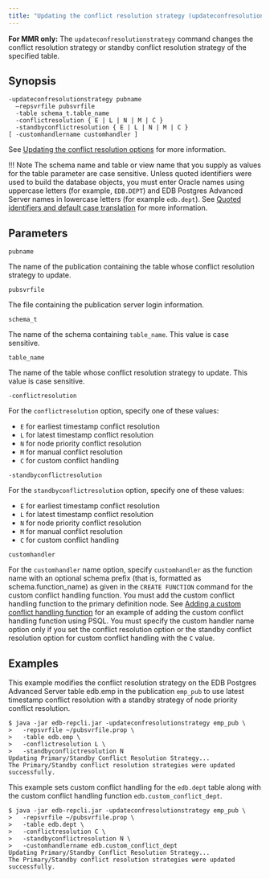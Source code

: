 ```yaml
---
title: "Updating the conflict resolution strategy (updateconfresolutionstrategy)"
---
```


<div id="updating_conflict_resolution_strategy" class="registered_link"></div>

**For MMR only:** The `updateconfresolutionstrategy` command changes the conflict resolution strategy or standby conflict resolution strategy of the specified table.

## Synopsis

```shell
-updateconfresolutionstrategy pubname
  –repsvrfile pubsvrfile
  -table schema_t.table_name
  -conflictresolution { E | L | N | M | C }
  -standbyconflictresolution { E | L | N | M | C }
[ -customhandlername customhandler ]
```

See [Updating the conflict resolution options](../../06_mmr_operation/06_conflict_resolution/12_update_conflict_resolution_options/) for more information.

!!! Note
    The schema name and table or view name that you supply as values for the table parameter are case sensitive. Unless quoted identifiers were used to build the database objects, you must enter Oracle names using uppercase letters (for example, `EDB.DEPT`) and EDB Postgres Advanced Server names in lowercase letters (for example `edb.dept`). See [Quoted identifiers and default case translation](../../10_appendix/03_miscellaneous_xdb_processing_topics/05_quoted_identifiers/#quoted_identifiers) for more information.


## Parameters

`pubname`

The name of the publication containing the table whose conflict resolution strategy to update.

`pubsvrfile`

The file containing the publication server login information.

`schema_t`

The name of the schema containing `table_name`. This value is case sensitive.

`table_name`

The name of the table whose conflict resolution strategy to update. This value is case sensitive.

`-conflictresolution`

For the `conflictresolution` option, specify one of these values:

-  `E` for earliest timestamp conflict resolution
-  `L` for latest timestamp conflict resolution
-  `N` for node priority conflict resolution
-  `M` for manual conflict resolution
-  `C` for custom conflict handling

`-standbyconflictresolution`

For the `standbyconflictresolution` option, specify one of these values:

-  `E` for earliest timestamp conflict resolution
-  `L` for latest timestamp conflict resolution
-  `N` for node priority conflict resolution
-  `M` for manual conflict resolution
-  `C` for custom conflict handling

`customhandler`

For the `customhandler` name option, specify `customhandler` as the function name with an optional schema prefix (that is, formatted as schema.function_name) as given in the `CREATE FUNCTION` command for the custom conflict handling function. You must add the custom conflict handling function to the primary definition node. See [Adding a custom conflict handling function](../../06_mmr_operation/06_conflict_resolution/08_custom_conflict_handling/02_adding_custom_conflict_handling_function/#adding_custom_conflict_handling_function) for an example of adding the custom conflict handling function using PSQL. You must specify the custom handler name option only if you set the conflict resolution option or the standby conflict resolution option for custom conflict handling with the `C` value.

## Examples

This example modifies the conflict resolution strategy on the EDB Postgres Advanced Server table edb.emp in the publication `emp_pub` to use latest timestamp conflict resolution with a standby strategy of node priority conflict resolution.

```shell
$ java -jar edb-repcli.jar -updateconfresolutionstrategy emp_pub \
>   -repsvrfile ~/pubsvrfile.prop \
>   -table edb.emp \
>   -conflictresolution L \
>   -standbyconflictresolution N
Updating Primary/Standby Conflict Resolution Strategy...
The Primary/Standby conflict resolution strategies were updated successfully.
```

This example sets custom conflict handling for the `edb.dept` table along with the custom conflict handling function `edb.custom_conflict_dept`.

```shell
$ java -jar edb-repcli.jar -updateconfresolutionstrategy emp_pub \
>   -repsvrfile ~/pubsvrfile.prop \
>   -table edb.dept \
>   -conflictresolution C \
>   -standbyconflictresolution N \
>   -customhandlername edb.custom_conflict_dept
Updating Primary/Standby Conflict Resolution Strategy...
The Primary/Standby conflict resolution strategies were updated successfully.
```
